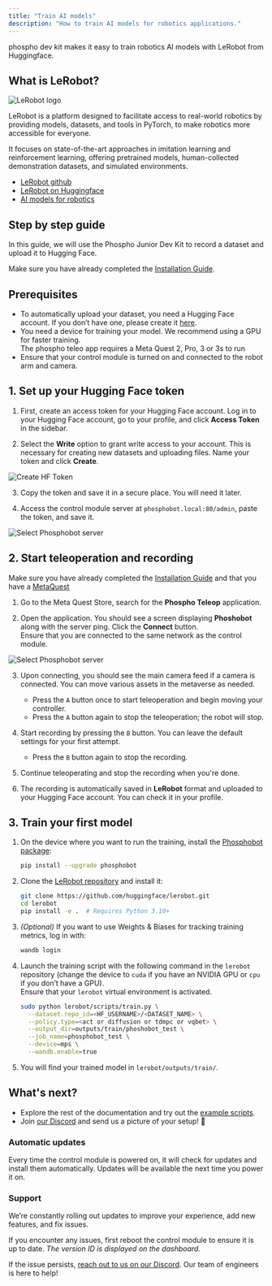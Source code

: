 ```yaml
---
title: "Train AI models"
description: "How to train AI models for robotics applications."
---
```


phospho dev kit makes it easy to train robotics AI models with LeRobot from Huggingface.

## What is LeRobot?

![LeRobot logo](https://cdn-uploads.huggingface.co/production/uploads/631ce4b244503b72277fc89f/MNkMdnJqyPvOAEg20Mafg.png)

LeRobot is a platform designed to facilitate access to real-world robotics by providing models, datasets, and tools in PyTorch, to make robotics more accessible for everyone.

It focuses on state-of-the-art approaches in imitation learning and reinforcement learning, offering pretrained models, human-collected demonstration datasets, and simulated environments. 

- [LeRobot github](https://github.com/huggingface/lerobot)
- [LeRobot on Huggingface](https://huggingface.co/lerobot)
- [AI models for robotics](https://huggingface.co/models?pipeline_tag=robotics&sort=trending)

## Step by step guide

In this guide, we will use the Phospho Junior Dev Kit to record a dataset and upload it to Hugging Face.  

<Note>Make sure you have already completed the [Installation Guide](/unboxings/dk1).</Note>  

## Prerequisites  

- To automatically upload your dataset, you need a Hugging Face account. If you don’t have one, please create it [here](https://huggingface.co/join).  
- You need a device for training your model. We recommend using a GPU for faster training.  
<Info>The phospho teleo app requires a Meta Quest 2, Pro, 3 or 3s to run</Info>  
- Ensure that your control module is turned on and connected to the robot arm and camera.  

## 1. Set up your Hugging Face token  

1. First, create an access token for your Hugging Face account. Log in to your Hugging Face account, go to your profile, and click **Access Token** in the sidebar.  

2. Select the **Write** option to grant write access to your account. This is necessary for creating new datasets and uploading files. Name your token and click **Create**.  

![Create HF Token](/assets/create-hf-token.png)  

3. Copy the token and save it in a secure place. You will need it later.  

4. Access the control module server at `phosphobot.local:80/admin`, paste the token, and save it.  

![Select Phosphobot server](/assets/hf-admin-page.png)  

## 2. Start teleoperation and recording 

<Info>Make sure you have already completed the [Installation Guide](/unboxings/dk1#5-set-up-your-meta-quest-app) and that you have a [MetaQuest](https://www.meta.com/fr/quest/quest-3/?srsltid=AfmBOorMLUmJKFQr35ssCi1DDqSNgpHk0sLHqo_tHG8kgclCYbMToAPa)</Info>

1. Go to the Meta Quest Store, search for the **Phospho Teleop** application. 

2. Open the application. You should see a screen displaying **Phoshobot** along with the server ping. Click the **Connect** button.  
<Warning>Ensure that you are connected to the same network as the control module.</Warning>  

![Select Phosphobot server](/assets/changeme-unity-server.png)  

3. Upon connecting, you should see the main camera feed if a camera is connected. You can move various assets in the metaverse as needed.  
   - Press the `A` button once to start teleoperation and begin moving your controller.  
   - Press the `A` button again to stop the teleoperation; the robot will stop.  

4. Start recording by pressing the `B` button. You can leave the default settings for your first attempt.  
   - Press the `B` button again to stop the recording.  

5. Continue teleoperating and stop the recording when you're done.  

6. The recording is automatically saved in **LeRobot** format and uploaded to your Hugging Face account. You can check it in your profile.  

## 3. Train your first model  

1. On the device where you want to run the training, install the [Phosphobot package](https://github.com/phospho-app/phosphobot):  

   ```bash
   pip install --upgrade phosphobot
   ```

2. Clone the [LeRobot repository](https://github.com/huggingface/lerobot) and install it:  

   ```bash
   git clone https://github.com/huggingface/lerobot.git
   cd lerobot
   pip install -e .  # Requires Python 3.10+
   ```

3. *(Optional)* If you want to use Weights & Biases for tracking training metrics, log in with:  

   ```bash
   wandb login
   ```

4. Launch the training script with the following command in the `lerobot` repository (change the device to `cuda` if you have an NVIDIA GPU or `cpu` if you don’t have a GPU).  
   Ensure that your `lerobot` virtual environment is activated.  

   ```bash
   sudo python lerobot/scripts/train.py \
     --dataset.repo_id=<HF_USERNAME>/<DATASET_NAME> \
     --policy.type=<act or diffusion or tdmpc or vqbet> \
     --output_dir=outputs/train/phoshobot_test \
     --job_name=phosphobot_test \
     --device=mps \
     --wandb.enable=true
   ```

5. You will find your trained model in `lerobot/outputs/train/`.  

## What's next?  

- Explore the rest of the documentation and try out the [example scripts](/examples).  
- Join [our Discord](https://discord.gg/cbkggY6NSK) and send us a picture of your setup! 💚  

### Automatic updates  

Every time the control module is powered on, it will check for updates and install them automatically. Updates will be available the next time you power it on.  

### Support  

We’re constantly rolling out updates to improve your experience, add new features, and fix issues.  

If you encounter any issues, first reboot the control module to ensure it is up to date. *The version ID is displayed on the dashboard.*  

If the issue persists, [reach out to us on our Discord](https://discord.gg/cbkggY6NSK). Our team of engineers is here to help!